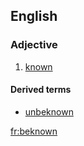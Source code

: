 ==English==

===Adjective===
{{en-adj}}

# {{obsolete}} [[known]]

====Derived terms====
* [[unbeknown]]

[[fr:beknown]]